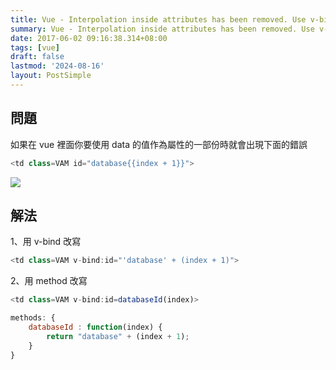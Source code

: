 ```yaml
---
title: Vue - Interpolation inside attributes has been removed. Use v-bind or the colon shorthand instead
summary: Vue - Interpolation inside attributes has been removed. Use v-bind or the colon shorthand instead
date: 2017-06-02 09:16:38.314+08:00
tags: [vue]
draft: false
lastmod: '2024-08-16'
layout: PostSimple
---
```


## 問題

如果在 vue 裡面你要使用 data 的值作為屬性的一部份時就會出現下面的錯誤

```js
<td class=VAM id="database{{index + 1}}">
```

![](https://image.cashwu.com/404.webp)

## 解法

1、用 v-bind 改寫

```js
<td class=VAM v-bind:id="'database' + (index + 1)">
```

2、用 method 改寫

```js
<td class=VAM v-bind:id=databaseId(index)>

methods: {
    databaseId : function(index) {
        return "database" + (index + 1);
    }
}
```
